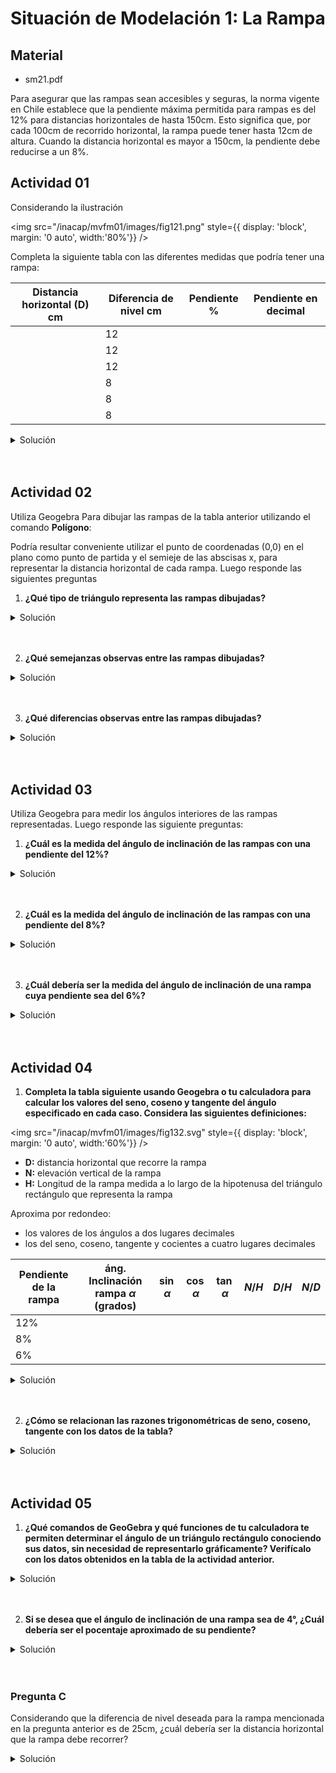 
# Situación de Modelación 1: La Rampa

## Material
- <ExternalLink href='/inacap/mvfm01/docs/sm21.pdf'>sm21.pdf</ExternalLink>

Para asegurar que las rampas sean accesibles y seguras, la norma vigente en Chile establece que la pendiente máxima permitida para rampas es del 12% para distancias horizontales de hasta 150cm. Esto significa que, por cada 100cm de recorrido horizontal, la rampa puede tener hasta 12cm de altura. Cuando la distancia horizontal es mayor a 150cm, la pendiente debe reducirse a un 8%.

## Actividad 01
Considerando la ilustración

<img
	src="/inacap/mvfm01/images/fig121.png"
	style={{ display: 'block', margin: '0 auto', width:'80%'}}
/>
<br/>

Completa la siguiente tabla con las diferentes medidas que podría tener una rampa:

|Distancia horizontal (D) cm|Diferencia de nivel cm|Pendiente %| Pendiente en decimal|
|---|---|---|---|
||12||
||12||
||12||
||8||
||8||
||8||

<details>
	<summary>Solución</summary>
<br/>
<img
	src="/inacap/mvfm01/images/fig122.png"
	style={{ display: 'block', margin: '0 auto', width:'30%'}}
/>
<br/>

|Distancia horizontal (D) cm|Diferencia de nivel cm|Pendiente %| Pendiente en decimal|
|---|---|---|---|
|50 |6|12|6/50 = 0.12|
|100|12|12|12/100 = 0.12|
|150|18|12|18/150 = 0.12|
|200|16|8|16/200 = 0.08|
|250|20|8|20/250 = 0.08|
|300|24|8|24/300 = 0.08|

</details><br/><br/>

## Actividad 02
Utiliza Geogebra Para dibujar las rampas de la tabla anterior utilizando el comando **Polígono**:

Podría resultar conveniente utilizar el punto de coordenadas (0,0) en el plano como punto de partida y el semieje de las abscisas x, para representar la distancia horizontal de cada rampa. Luego responde las siguientes preguntas

1. **¿Qué tipo de triángulo representa las rampas dibujadas?**

<details>
	<summary>Solución</summary>
<br/>
<img
	src="/inacap/mvfm01/images/fig123.png"
	style={{ display: 'block', margin: '0 auto', width:'35%'}}
/>
<br/>

<img
	src="/inacap/mvfm01/images/fig124.svg"
	style={{ display: 'block', margin: '0 auto', width:'100%'}}
/>
<br/>

Si consideramos cada rampa como un triángulo, entonces cada rampa es un triángulo rectángulo, ya que su base es perpendicular con su altura, formando un ángulo de 90° en ambas rampas
</details><br/><br/>

2. **¿Qué semejanzas observas entre las rampas dibujadas?**

<details>
	<summary>Solución</summary>

- En ambas rampas existe una proporcion definida entre su base y altura
- En ambas rampas existe un ángulo de 90 grados
</details><br/><br/>

3. **¿Qué diferencias observas entre las rampas dibujadas?**
<details>
	<summary>Solución</summary>

- Cada rampa posee una pendiente diferente
- La primera rampa tiene un rango límite, para $x \in (0, 150]$
- La segunda rampa tiene un rango para $x \in (150, \infty)$
</details><br/><br/>

## Actividad 03
Utiliza Geogebra para medir los ángulos interiores de las rampas representadas. Luego responde las siguiente preguntas:

1. **¿Cuál es la medida del ángulo de inclinación de las rampas con una pendiente del 12%?**

<details>
	<summary>Solución</summary>

- GeoGebra: `Herramientas >> Medición >> Ángulo`

<img
	src="/inacap/mvfm01/images/fig125.svg"
	style={{ display: 'block', margin: '0 auto', width:'100%'}}
/>
<br/>

El ángulo de inclinación de la rampa con una pendiente del 12% es `6.84` grados

También se puede calcular con arcoTangente, ya que la pendiente es la relación entre los catetos del triángulo

<img
	src="/inacap/mvfm01/images/fig126.png"
	style={{ display: 'block', margin: '0 auto', width:'30%'}}
/>
<br/>
</details><br/><br/>

2. **¿Cuál es la medida del ángulo de inclinación de las rampas con una pendiente del 8%?**

<details>
	<summary>Solución</summary>
<br/>
<img
	src="/inacap/mvfm01/images/fig125.svg"
	style={{ display: 'block', margin: '0 auto', width:'100%'}}
/>
<br/>

El ángulo de inclinación de la rampa con una pendiente del 8% es `4.57` grados

También se puede calcular con arcoTangente, ya que la pendiente es la relación entre los catetos del triángulo

<img
	src="/inacap/mvfm01/images/fig127.png"
	style={{ display: 'block', margin: '0 auto', width:'30%'}}
/>
<br/>
</details><br/><br/>

3. **¿Cuál debería ser la medida del ángulo de inclinación de una rampa cuya pendiente sea del 6%?**

<details>
	<summary>Solución</summary>
<br/>
<img
	src="/inacap/mvfm01/images/fig128.png"
	style={{ display: 'block', margin: '0 auto', width:'30%'}}
/>
<br/>

El ángulo de inclinación para una rampa cuya pendiente es del 6%, es de `3.43` grados
</details><br/><br/>

## Actividad 04 

1. **Completa la tabla siguiente usando Geogebra o tu calculadora para calcular los valores del seno, coseno y tangente del ángulo especificado en cada caso. Considera las siguientes definiciones:**

<img
	src="/inacap/mvfm01/images/fig132.svg"
	style={{ display: 'block', margin: '0 auto', width:'60%'}}
/>
<br/>

- **D:** distancia horizontal que recorre la rampa
- **N:** elevación vertical de la rampa
- **H:** Longitud de la rampa medida a lo largo de la hipotenusa del triángulo rectángulo que representa la rampa

Aproxima por redondeo:
	
- los valores de los ángulos a dos lugares decimales
- los del seno, coseno, tangente y cocientes a cuatro lugares decimales

|Pendiente de la rampa|áng. Inclinación rampa $\alpha$ (grados)|$\sin\alpha$|$\cos\alpha$|$\tan\alpha$|$N/H$|$D/H$|$N/D$|
|---|---|---|---|---|---|---|---|
|12%||||||||
|8%||||||||
|6%||||||||

<details>
	<summary>Solución</summary>
<br/>
<div style={{ display: 'grid', gridTemplateColumns: 'repeat(3, 1fr)', gap: '20px' }}>
  <div>
    <img
      src="/inacap/mvfm01/images/fig129.png"
      style={{ width: '100%', height: 'auto' }}
    />
  </div>
  <div>
    <img
      src="/inacap/mvfm01/images/fig130.png"
      style={{ width: '100%', height: 'auto' }}
    />
  </div>
  <div>
    <img
      src="/inacap/mvfm01/images/fig131.png"
      style={{ width: '100%', height: 'auto' }}
    />
  </div>
</div>

|Pendiente de la rampa|áng. Inclinación rampa $\alpha$ (grados)|$\sin\alpha$|$\cos\alpha$|$\tan\alpha$|$N/H$|$D/H$|$N/D$|
|---|---|---|---|---|---|---|---|
|12%|6.84|0.1191|0.9929|0.12|$\sin\alpha$|$\cos\alpha$|$\tan\alpha$|
|8%|4.57|0.0797|0.9968|0.08|$\sin\alpha$|$\cos\alpha$|$\tan\alpha$|
|6%|3.43|0.0599|0.9982|0.06|$\sin\alpha$|$\cos\alpha$|$\tan\alpha$|
</details><br/><br/>

2. **¿Cómo se relacionan las razones trigonométricas de seno, coseno, tangente con los datos de la tabla?**

<details>
	<summary>Solución</summary>

$$
\begin{aligned}
\sin\alpha &= \frac{cateto\;opuesto}{hipotenusa} &= \frac{N}{H}\\[10pt]
\cos\alpha &= \frac{cateto\;adyacente}{hipotenusa} &= \frac{D}{H}\\[10pt]
\tan\alpha &= \frac{cateto\;opuesto}{cateto\;adyacente} &= \frac{N}{D}\\[10pt]
\end{aligned}
$$

</details><br/><br/>

## Actividad 05

1. **¿Qué comandos de GeoGebra y qué funciones de tu calculadora te permiten determinar el ángulo de un triángulo rectángulo conociendo sus datos, sin necesidad de representarlo gráficamente? Verifícalo con los datos obtenidos en la tabla de la actividad anterior.**

<details>
	<summary>Solución</summary>

Conociendo sus catetos, o en su defecto la razón de sus catetos (pendiente rampa). Luego se despeja el ángulo mediante:

$$
\begin{aligned}
    ángulo = \tan^{-1}(pendiente)
\end{aligned}
$$

- GeoGebra: `arctan`
- Calculadora: `tan^-1`
</details><br/><br/>

2. **Si se desea que el ángulo de inclinación de una rampa sea de 4°, ¿Cuál debería ser el pocentaje aproximado de su pendiente?**

<details>
	<summary>Solución</summary>

$$
\begin{aligned}
    ángulo &= \tan^{-1}(pendiente)\\[5pt]
    \tan(ángulo) &= pendiente\\[5pt]
\end{aligned}
$$

<img
	src="/inacap/mvfm01/images/fig133.png"
	style={{ display: 'block', margin: '0 auto', width:'30%'}}
/>
<br/>

$\therefore$ El porcentaje aproximado de su pendiente debería ser 6.99%
</details><br/><br/>

### Pregunta C
Considerando que la diferencia de nivel deseada para la rampa mencionada en la pregunta anterior es de 25cm, ¿cuál debería ser la distancia horizontal que la rampa debe recorrer?
<details>
	<summary>Solución</summary>
<br/>
<img
	src="/inacap/mvfm01/images/fig132.svg"
	style={{ display: 'block', margin: '0 auto', width:'60%'}}
/>
<br/>


$$
\begin{aligned}
    \tan(4) &= N/D\\[5pt]
    D &= N/\tan(4)\\[5pt]
    &= 25/tan(4)\\[5pt]
\end{aligned}
$$

<img
	src="/inacap/mvfm01/images/fig134.png"
	style={{ display: 'block', margin: '0 auto', width:'30%'}}
/>
<br/>

$\therefore$ La distancia horizontal que la rampa debe recorrer es de 357.52 cm
</details><br/><br/>
